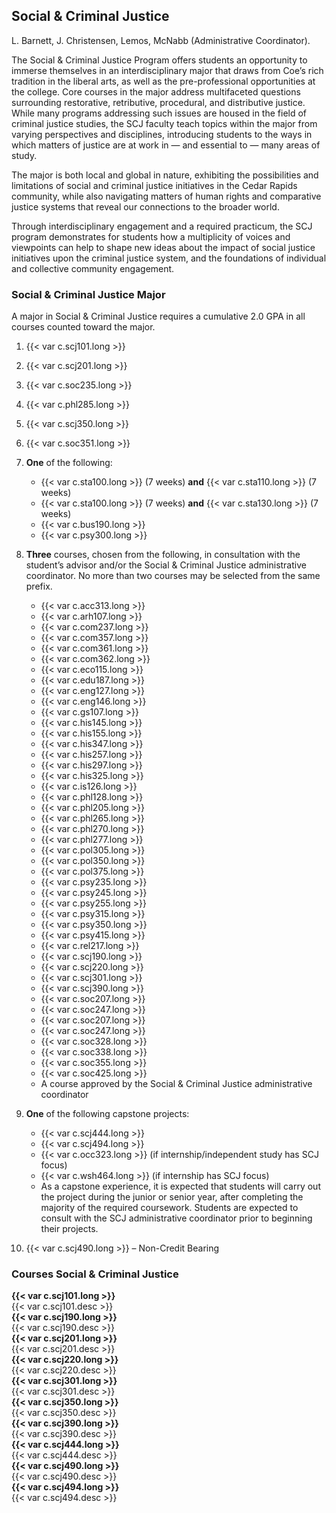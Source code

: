 ## Social & Criminal Justice
L. Barnett, J. Christensen, Lemos, McNabb (Administrative Coordinator).

The Social & Criminal Justice Program offers students an opportunity to immerse themselves in an interdisciplinary major that draws from Coe’s rich tradition in the liberal arts, as well as the pre-professional opportunities at the college. Core courses in the major address multifaceted questions surrounding restorative, retributive, procedural, and distributive justice. While many programs addressing such issues are housed in the field of criminal justice studies, the SCJ faculty teach topics within the major from varying perspectives and disciplines, introducing students to the ways in which matters of justice are at work in — and essential to — many areas of study.

The major is both local and global in nature, exhibiting the possibilities and limitations of social and criminal justice initiatives in the Cedar Rapids community, while also navigating matters of human rights and comparative justice systems that reveal our connections to the broader world.

Through interdisciplinary engagement and a required practicum, the SCJ program demonstrates for students how a multiplicity of voices and viewpoints can help to shape new ideas about the impact of social justice initiatives upon the criminal justice system, and the foundations of individual and collective community engagement.

### Social & Criminal Justice Major
A major in Social & Criminal Justice requires a cumulative 2.0 GPA in all courses counted toward the major.

1. {{< var c.scj101.long >}} 

2. {{< var c.scj201.long >}} 

3. {{< var c.soc235.long >}} 

4. {{< var c.phl285.long >}} 

5. {{< var c.scj350.long >}} 

6. {{< var c.soc351.long >}}
 
7. **One** of the following:
	- {{< var c.sta100.long >}} (7 weeks) **and** {{< var c.sta110.long >}} (7 weeks)
	- {{< var c.sta100.long >}} (7 weeks) **and** {{< var c.sta130.long >}} (7 weeks)
	- {{< var c.bus190.long >}}
	- {{< var c.psy300.long >}}

8. **Three** courses, chosen from the following, in consultation with the student’s advisor and/or the Social & Criminal Justice administrative coordinator. No more than two courses may be selected from the same prefix.
	- {{< var c.acc313.long >}}
	- {{< var c.arh107.long >}}
	- {{< var c.com237.long >}}
	- {{< var c.com357.long >}}
	- {{< var c.com361.long >}}
	- {{< var c.com362.long >}}
	- {{< var c.eco115.long >}}
	- {{< var c.edu187.long >}}
	- {{< var c.eng127.long >}}
	- {{< var c.eng146.long >}}
	- {{< var c.gs107.long >}}
	- {{< var c.his145.long >}}
	- {{< var c.his155.long >}}
	- {{< var c.his347.long >}}
	- {{< var c.his257.long >}}
	- {{< var c.his297.long >}}
	- {{< var c.his325.long >}}
	- {{< var c.is126.long >}}
	- {{< var c.phl128.long >}}
	- {{< var c.phl205.long >}}
	- {{< var c.phl265.long >}}
	- {{< var c.phl270.long >}}
	- {{< var c.phl277.long >}}
	- {{< var c.pol305.long >}}
	- {{< var c.pol350.long >}}
	- {{< var c.pol375.long >}}
	- {{< var c.psy235.long >}}
	- {{< var c.psy245.long >}}
	- {{< var c.psy255.long >}}
	- {{< var c.psy315.long >}}
	- {{< var c.psy350.long >}}
	- {{< var c.psy415.long >}}
	- {{< var c.rel217.long >}}
	- {{< var c.scj190.long >}}
	- {{< var c.scj220.long >}}
	- {{< var c.scj301.long >}}
	- {{< var c.scj390.long >}}
	- {{< var c.soc207.long >}}
	- {{< var c.soc247.long >}}
	- {{< var c.soc207.long >}}
	- {{< var c.soc247.long >}}
	- {{< var c.soc328.long >}}
	- {{< var c.soc338.long >}}
	- {{< var c.soc355.long >}}
	- {{< var c.soc425.long >}}
	- A course approved by the Social & Criminal Justice administrative coordinator

9. **One** of the following capstone projects:
	- {{< var c.scj444.long >}}
	- {{< var c.scj494.long >}}
	- {{< var c.occ323.long >}} (if internship/independent study has SCJ focus)
	- {{< var c.wsh464.long >}} (if internship has SCJ focus)
	- As a capstone experience, it is expected that students will carry out the project during the junior or senior year, after completing the majority of the required coursework. Students are expected to consult with the SCJ administrative coordinator prior to beginning their projects. 

10. {{< var c.scj490.long >}} -- Non-Credit Bearing

### Courses Social & Criminal Justice

 **{{< var c.scj101.long >}}**  
  {{< var c.scj101.desc >}}  
 **{{< var c.scj190.long >}}**  
  {{< var c.scj190.desc >}}  
 **{{< var c.scj201.long >}}**  
  {{< var c.scj201.desc >}}  
 **{{< var c.scj220.long >}}**  
  {{< var c.scj220.desc >}}  
 **{{< var c.scj301.long >}}**  
  {{< var c.scj301.desc >}}  
 **{{< var c.scj350.long >}}**  
  {{< var c.scj350.desc >}}  
 **{{< var c.scj390.long >}}**  
  {{< var c.scj390.desc >}}  
 **{{< var c.scj444.long >}}**  
  {{< var c.scj444.desc >}}  
 **{{< var c.scj490.long >}}**  
  {{< var c.scj490.desc >}}  
 **{{< var c.scj494.long >}}**  
  {{< var c.scj494.desc >}}  
